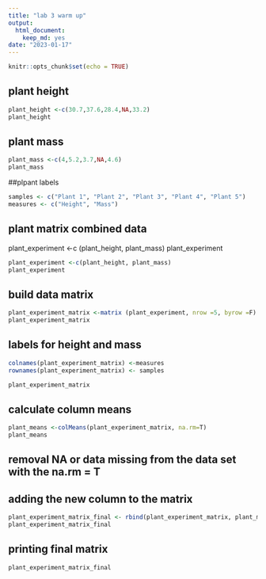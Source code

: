 ```yaml
---
title: "lab 3 warm up"
output: 
  html_document: 
    keep_md: yes
date: "2023-01-17"
---
```


```r
knitr::opts_chunk$set(echo = TRUE)
```

## plant height
```r
plant_height <-c(30.7,37.6,28.4,NA,33.2)
plant_height
```
## plant mass
```r
plant_mass <-c(4,5.2,3.7,NA,4.6)
plant_mass
```
##plpant labels
```r
samples <- c("Plant 1", "Plant 2", "Plant 3", "Plant 4", "Plant 5")
measures <- c("Height", "Mass")
```


## plant matrix combined data

plant_experiment <-c (plant_height, plant_mass) plant_experiment
```r
plant_experiment <-c(plant_height, plant_mass)
plant_experiment
```

## build data matrix 
```r
plant_experiment_matrix <-matrix (plant_experiment, nrow =5, byrow =F)
plant_experiment_matrix
```


## labels for height and mass
```r
colnames(plant_experiment_matrix) <-measures
rownames(plant_experiment_matrix) <- samples

plant_experiment_matrix

```
## calculate column means

```r
plant_means <-colMeans(plant_experiment_matrix, na.rm=T)
plant_means
```

## removal NA or data missing from the data set with the na.rm = T

## adding the new column to the matrix
```r
plant_experiment_matrix_final <- rbind(plant_experiment_matrix, plant_means)
plant_experiment_matrix_final
```
## printing final matrix
```r
plant_experiment_matrix_final
```




